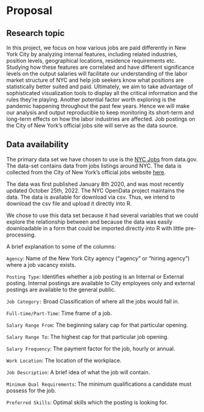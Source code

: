 # Proposal

## Research topic

In this project, we focus on how various jobs are paid differently in New York 
City by analyzing internal features, including related industries, position 
levels, geographical locations, residence requirements etc. Studying how these 
features are correlated and have different significance levels on the output 
salaries will facilitate our understanding of the labor market structure of NYC 
and help job seekers know what positions are statistically better suited and 
paid. Ultimately, we aim to take advantage of sophisticated visualization tools 
to display all the critical information and the rules they’re playing. Another 
potential factor worth exploring is the pandemic happening throughout the past 
few years. Hence we will make our analysis and output reproducible to keep 
monitoring its short-term and long-term effects on how the labor industries are 
affected. Job postings on the City of New York’s official jobs site will serve 
as the data source. 

## Data availability

The primary data set we have chosen to use is the [NYC Jobs](https://catalog.data.gov/dataset/nyc-jobs) from data.gov. The data-set 
contains data from jobs listings around NYC. The data is collected from the City 
of New York's official jobs website [here](https://www1.nyc.gov/jobs/index.page). 

The data was first published January 8th 2020, and was most recently updated 
October 25th, 2022. The NYC OpenData project maintains the data. The data is 
available for download via csv. Thus, we intend to download the csv file and 
upload it directly into R. 

We chose to use this data set because it had several variables that we could explore the relationship between and because the data was easily downloadable in a form that could be imported directly into R with little pre-processing. 

A brief explanation to some of the columns:

`Agency`: Name of the New York City agency (“agency” or “hiring agency”) where a 
job vacancy exists. 

`Posting Type`: Identifies whether a job posting is an Internal or External 
posting. Internal postings are available to City employees only and external 
postings are available to the general public. 

`Job Category:` Broad Classification of where all the jobs would fall in.

`Full-time/Part-Time`: Time frame of a job. 

`Salary Range From`: The beginning salary cap for that particular opening.

`Salary Range To`: The highest cap for that particular job opening. 

`Salary Frequency`: The payment factor for the job, hourly or annual.

`Work Location`: The location of the workplace.

`Job Description`: A brief idea of what the job will contain.

`Minimum Qual Requirements`: The minimum qualifications a candidate must possess 
for the job.

`Preferred Skills`: Optimal skills which the posting is looking for.
